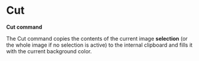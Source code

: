 = Cut =

'''Cut command'''

The Cut command copies the contents of the current image '''selection''' (or the whole image if no selection is active) to the internal clipboard and fills it with the current background color.
